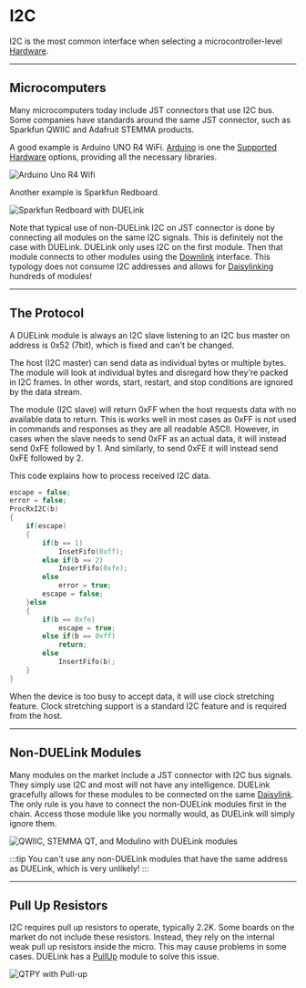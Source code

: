 # I2C

I2C is the most common interface when selecting a microcontroller-level [Hardware](../hw/intro).

---

## Microcomputers

Many microcomputers today include JST connectors that use I2C bus. Some companies have standards around the same JST connector, such as Sparkfun QWIIC and Adafruit STEMMA products.

A good example is Arduino UNO R4 WiFi. [Arduino](../hw/arduino) is one the [Supported Hardware](../hw/intro) options, providing all the necessary libraries.

![Arduino Uno R4 Wifi](pathname:///img/arduino-uno-r4-wifi.png)

Another example is Sparkfun Redboard.

![Sparkfun Redboard with DUELink](pathname:///img/redboard-duelink-display.png)

Note that typical use of non-DUELink I2C on JST connector is done by connecting all modules on the same I2C signals. This is definitely not the case with DUELink. DUELink only uses I2C on the first module. Then that module connects to other modules using the [Downlink](../interface/downlink) interface. This typology does not consume I2C addresses and allows for [Daisylinking](../engine/daisylink) hundreds of modules!

---

## The Protocol

A DUELink module is always an I2C slave listening to an I2C bus master on address is 0x52 (7bit), which is fixed and can't be changed. 

The host (I2C master) can send data as individual bytes or multiple bytes. The module will look at individual bytes and disregard how they're packed in I2C frames. In other words, start, restart, and stop conditions are ignored by the data stream.

The module (I2C slave) will return 0xFF when the host requests data with no available data to return. This is works well in most cases as 0xFF is not used in commands and responses as they are all readable ASCII. However, in cases when the slave needs to send 0xFF as an actual data, it will instead send 0xFE followed by 1. And similarly, to send 0xFE it will instead send 0xFE followed by 2.

This code explains how to process received I2C data.

```c
escape = false;
error = false;
ProcRxI2C(b)
{
    if(escape)
    {
        if(b == 1)
            InsetFifo(0xff);
        else if(b == 2)
            InsertFifo(0xfe);
        else
            error = true;
        escape = false;
    }else
    {
        if(b == 0xfe)
            escape = true;
        else if(b == 0xff)
            return;
        else
            InsertFifo(b);
    }
}
```


When the device is too busy to accept data, it will use clock stretching feature. Clock stretching support is a standard I2C feature and is required from the host.

---

## Non-DUELink Modules

Many modules on the market include a JST connector with I2C bus signals. They simply use I2C and most will not have any intelligence. DUELink gracefully allows for these modules to be connected on the same [Daisylink](../engine/daisylink). The only rule is you have to connect the non-DUELink modules first in the chain. Access those module like you normally would, as DUELink will simply ignore them.

![QWIIC, STEMMA QT, and Modulino with DUELink modules](pathname:///img/qwiic-stemma-modulino-duelink.png)

:::tip
You can't use any non-DUELink modules that have the same address as DUELink, which is very unlikely!
:::

---

## Pull Up Resistors

I2C requires pull up resistors to operate, typically 2.2K. Some boards on the market do not include these resistors. Instead, they rely on the internal weak pull up resistors inside the micro. This may cause problems in some cases. DUELink has a [PullUp](../products/adpullup-a) module to solve this issue.

![QTPY with Pull-up](pathname:///img/qtpy-pullup.png)

